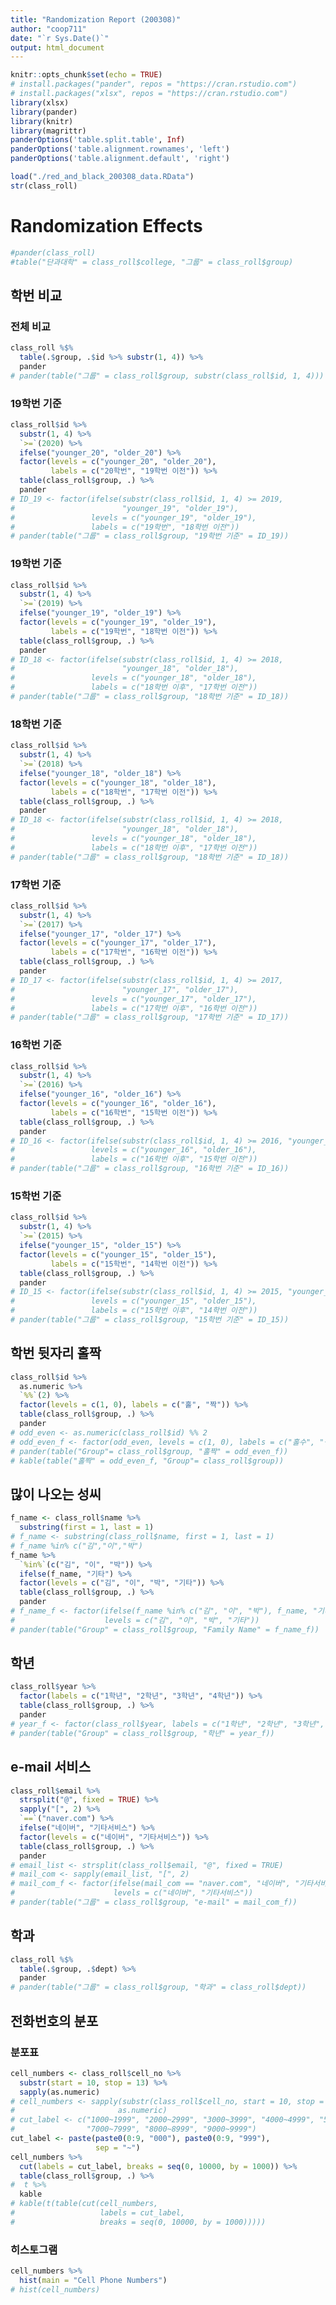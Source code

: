 ```yaml
---
title: "Randomization Report (200308)"
author: "coop711"
date: "`r Sys.Date()`"
output: html_document
---
```


```r
knitr::opts_chunk$set(echo = TRUE)
# install.packages("pander", repos = "https://cran.rstudio.com")
# install.packages("xlsx", repos = "https://cran.rstudio.com")
library(xlsx)
library(pander)
library(knitr)
library(magrittr)
panderOptions('table.split.table', Inf)
panderOptions('table.alignment.rownames', 'left')
panderOptions('table.alignment.default', 'right')
```

<!--# Data Reading-->

```r
load("./red_and_black_200308_data.RData")
str(class_roll)
```

# Randomization Effects

```r
#pander(class_roll)
#table("단과대학" = class_roll$college, "그룹" = class_roll$group)
```

## 학번 비교

### 전체 비교

```r
class_roll %$%
  table(.$group, .$id %>% substr(1, 4)) %>%
  pander
# pander(table("그룹" = class_roll$group, substr(class_roll$id, 1, 4)))
```

### 19학번 기준

```r
class_roll$id %>%
  substr(1, 4) %>%
  `>=`(2020) %>%
  ifelse("younger_20", "older_20") %>%
  factor(levels = c("younger_20", "older_20"),
         labels = c("20학번", "19학번 이전")) %>%
  table(class_roll$group, .) %>%
  pander
# ID_19 <- factor(ifelse(substr(class_roll$id, 1, 4) >= 2019, 
#                        "younger_19", "older_19"), 
#                 levels = c("younger_19", "older_19"), 
#                 labels = c("19학번", "18학번 이전"))
# pander(table("그룹" = class_roll$group, "19학번 기준" = ID_19))
```

### 19학번 기준

```r
class_roll$id %>%
  substr(1, 4) %>%
  `>=`(2019) %>%
  ifelse("younger_19", "older_19") %>%
  factor(levels = c("younger_19", "older_19"),
         labels = c("19학번", "18학번 이전")) %>%
  table(class_roll$group, .) %>%
  pander
# ID_18 <- factor(ifelse(substr(class_roll$id, 1, 4) >= 2018, 
#                        "younger_18", "older_18"), 
#                 levels = c("younger_18", "older_18"), 
#                 labels = c("18학번 이후", "17학번 이전"))
# pander(table("그룹" = class_roll$group, "18학번 기준" = ID_18))
```

### 18학번 기준

```r
class_roll$id %>%
  substr(1, 4) %>%
  `>=`(2018) %>%
  ifelse("younger_18", "older_18") %>%
  factor(levels = c("younger_18", "older_18"),
         labels = c("18학번", "17학번 이전")) %>%
  table(class_roll$group, .) %>%
  pander
# ID_18 <- factor(ifelse(substr(class_roll$id, 1, 4) >= 2018, 
#                        "younger_18", "older_18"), 
#                 levels = c("younger_18", "older_18"), 
#                 labels = c("18학번 이후", "17학번 이전"))
# pander(table("그룹" = class_roll$group, "18학번 기준" = ID_18))
```

### 17학번 기준

```r
class_roll$id %>%
  substr(1, 4) %>%
  `>=`(2017) %>%
  ifelse("younger_17", "older_17") %>%
  factor(levels = c("younger_17", "older_17"),
         labels = c("17학번", "16학번 이전")) %>%
  table(class_roll$group, .) %>%
  pander
# ID_17 <- factor(ifelse(substr(class_roll$id, 1, 4) >= 2017, 
#                        "younger_17", "older_17"), 
#                 levels = c("younger_17", "older_17"), 
#                 labels = c("17학번 이후", "16학번 이전"))
# pander(table("그룹" = class_roll$group, "17학번 기준" = ID_17))
```

### 16학번 기준

```r
class_roll$id %>%
  substr(1, 4) %>%
  `>=`(2016) %>%
  ifelse("younger_16", "older_16") %>%
  factor(levels = c("younger_16", "older_16"),
         labels = c("16학번", "15학번 이전")) %>%
  table(class_roll$group, .) %>%
  pander
# ID_16 <- factor(ifelse(substr(class_roll$id, 1, 4) >= 2016, "younger_16", "older_16"), 
#                 levels = c("younger_16", "older_16"), 
#                 labels = c("16학번 이후", "15학번 이전"))
# pander(table("그룹" = class_roll$group, "16학번 기준" = ID_16))
```

### 15학번 기준

```r
class_roll$id %>%
  substr(1, 4) %>%
  `>=`(2015) %>%
  ifelse("younger_15", "older_15") %>%
  factor(levels = c("younger_15", "older_15"),
         labels = c("15학번", "14학번 이전")) %>%
  table(class_roll$group, .) %>%
  pander
# ID_15 <- factor(ifelse(substr(class_roll$id, 1, 4) >= 2015, "younger_15", "older_15"), 
#                 levels = c("younger_15", "older_15"), 
#                 labels = c("15학번 이후", "14학번 이전"))
# pander(table("그룹" = class_roll$group, "15학번 기준" = ID_15))
```

<!--
### 14학번 기준

```r
class_roll$id %>%
  substr(1, 4) %>%
  `>=`(2014) %>%
  ifelse("younger_14", "older_14") %>%
  factor(levels = c("younger_14", "older_14"),
         labels = c("14학번", "13학번 이전")) %>%
  table(class_roll$group, .) %>%
  pander
# ID_14 <- factor(ifelse(substr(class_roll$id, 1, 4) >= 2014, "younger_14", "older_14"), 
#                 levels = c("younger_14", "older_14"), 
#                 labels = c("14학번 이후", "13학번 이전"))
# pander(table("그룹" = class_roll$group, "14학번 기준" = ID_14))
```
-->

## 학번 뒷자리 홀짝

```r
class_roll$id %>%
  as.numeric %>%
  `%%`(2) %>%
  factor(levels = c(1, 0), labels = c("홀", "짝")) %>%
  table(class_roll$group, .) %>%
  pander
# odd_even <- as.numeric(class_roll$id) %% 2
# odd_even_f <- factor(odd_even, levels = c(1, 0), labels = c("홀수", "짝수"))
# pander(table("Group"= class_roll$group, "홀짝" = odd_even_f))
# kable(table("홀짝" = odd_even_f, "Group"= class_roll$group))
```

## 많이 나오는 성씨

```r
f_name <- class_roll$name %>%
  substring(first = 1, last = 1) 
# f_name <- substring(class_roll$name, first = 1, last = 1)
# f_name %in% c("김","이","박")
f_name %>%
  `%in%`(c("김", "이", "박")) %>%
  ifelse(f_name, "기타") %>%
  factor(levels = c("김", "이", "박", "기타")) %>%
  table(class_roll$group, .) %>%
  pander
# f_name_f <- factor(ifelse(f_name %in% c("김", "이", "박"), f_name, "기타"), 
#                    levels = c("김", "이", "박", "기타"))
# pander(table("Group" = class_roll$group, "Family Name" = f_name_f))
```

## 학년 

```r
class_roll$year %>%
  factor(labels = c("1학년", "2학년", "3학년", "4학년")) %>%
  table(class_roll$group, .) %>%
  pander
# year_f <- factor(class_roll$year, labels = c("1학년", "2학년", "3학년", "4학년"))
# pander(table("Group" = class_roll$group, "학년" = year_f))
```

## e-mail 서비스

```r
class_roll$email %>%
  strsplit("@", fixed = TRUE) %>%
  sapply("[", 2) %>%
  `==`("naver.com") %>%
  ifelse("네이버", "기타서비스") %>%
  factor(levels = c("네이버", "기타서비스")) %>%
  table(class_roll$group, .) %>%
  pander
# email_list <- strsplit(class_roll$email, "@", fixed = TRUE)
# mail_com <- sapply(email_list, "[", 2)
# mail_com_f <- factor(ifelse(mail_com == "naver.com", "네이버", "기타서비스"), 
#                      levels = c("네이버", "기타서비스"))
# pander(table("그룹" = class_roll$group, "e-mail" = mail_com_f))
```

## 학과

```r
class_roll %$%
  table(.$group, .$dept) %>%
  pander
# pander(table("그룹" = class_roll$group, "학과" = class_roll$dept))
```

## 전화번호의 분포

### 분포표

```r
cell_numbers <- class_roll$cell_no %>%
  substr(start = 10, stop = 13) %>%
  sapply(as.numeric)
# cell_numbers <- sapply(substr(class_roll$cell_no, start = 10, stop = 13), 
#                       as.numeric)
# cut_label <- c("1000~1999", "2000~2999", "3000~3999", "4000~4999", "5000~5999", "6000~6999",
#                "7000~7999", "8000~8999", "9000~9999")
cut_label <- paste(paste0(0:9, "000"), paste0(0:9, "999"), 
                   sep = "~")
cell_numbers %>%
  cut(labels = cut_label, breaks = seq(0, 10000, by = 1000)) %>%
  table(class_roll$group, .) %>%
#  t %>%
  kable
# kable(t(table(cut(cell_numbers, 
#                   labels = cut_label, 
#                   breaks = seq(0, 10000, by = 1000)))))
```

### 히스토그램

```r
cell_numbers %>% 
  hist(main = "Cell Phone Numbers")
# hist(cell_numbers)
```

<!--

```r
save.image("../R/red_and_black_200308_data.RData")
```

-->